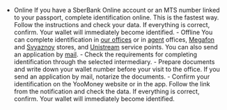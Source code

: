- Online      If you have a SberBank Online account or an MTS number linked to your passport, complete identification online. This is the fastest way.      Follow the instructions and check your data. If everything is correct, confirm. Your wallet will immediately become identified.   - Offline      You can complete identification in [our offices](https://clck.ru/Sxweq) or in [agent](https://clck.ru/SxwmG) offices, [Megafon](https://clck.ru/Sxwgs) and [Svyaznoy](https://clck.ru/Sxwi7) stores, and [Unistream](https://clck.ru/Sxwjc) service points. You can also send an application by [mail](https://clck.ru/SxwsL).      - Check the requirements for completing identification through the selected intermediary.      - Prepare documents and write down your wallet number before your visit to the office. If you send an application by mail, notarize the documents.      - Confirm your identification on the YooMoney website or in the app. Follow the link from the notification and check the data. If everything is correct, confirm. Your wallet will immediately become identified.